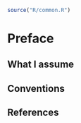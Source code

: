 ```r
source("R/common.R")
```

# Preface {.unnumbered}

<!--- ```{r child="one-two-many.qmd"} -->
<!-- ``` -->


<!-- ```{r child="flatland.qmd"} -->
<!-- ``` -->

<!-- ```{r child="eureka.qmd"} -->
<!-- ``` -->

## What I assume

<!-- I assume the reader to have at least a basic familiarity with R. -->
<!-- While R fundamentals are outside the scope of the current paper, I believe that this language provides a rich set of resources, far beyond that offered by other statistical software packages, and is well worth learning.  -->

<!-- For those not familiar with R, I recommend @Matloff2011, @Wickham2014, and @Cotton2013 for introductions to programming in the language, and @FoxWeisberg:2018 and @Teetor2011 for learning about how to conduct basic statistical analyses.  -->



## Conventions

## References {.unnumbered}
